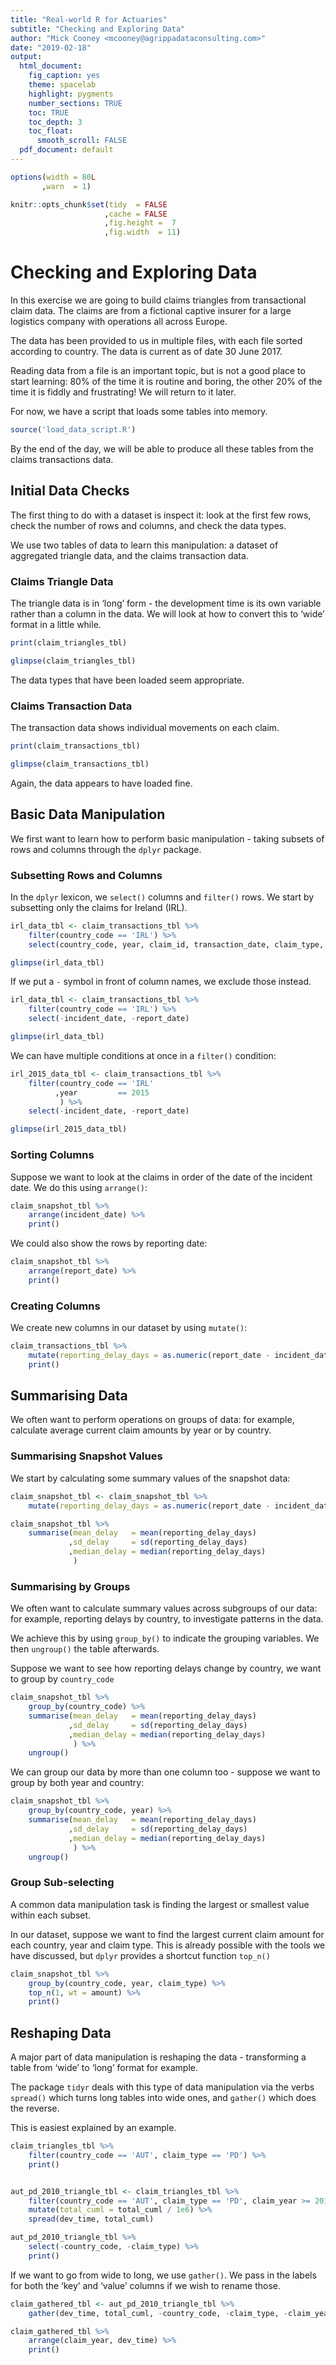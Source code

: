 ```yaml
---
title: "Real-world R for Actuaries"
subtitle: "Checking and Exploring Data"
author: "Mick Cooney <mcooney@agrippadataconsulting.com>"
date: "2019-02-18"
output:
  html_document:
    fig_caption: yes
    theme: spacelab
    highlight: pygments
    number_sections: TRUE
    toc: TRUE
    toc_depth: 3
    toc_float:
      smooth_scroll: FALSE
  pdf_document: default
---
```


```r
options(width = 80L
       ,warn  = 1)

knitr::opts_chunk$set(tidy  = FALSE
                     ,cache = FALSE
                     ,fig.height =  7
                     ,fig.width  = 11)
```


# Checking and Exploring Data

In this exercise we are going to build claims triangles from transactional claim
data. The claims are from a fictional captive insurer for a large logistics
company with operations all across Europe.

The data has been provided to us in multiple files, with each file sorted
according to country. The data is current as of date 30 June 2017.

Reading data from a file is an important topic, but is not a good place to
start learning: 80% of the time it is routine and boring, the other 20% of the
time it is fiddly and frustrating! We will return to it later.

For now, we have a script that loads some tables into memory.

```r
source('load_data_script.R')
```

By the end of the day, we will be able to produce all these tables from the
claims transactions data.



## Initial Data Checks

The first thing to do with a dataset is inspect it: look at the first few rows,
check the number of rows and columns, and check the data types.

We use two tables of data to learn this manipulation: a dataset of aggregated
triangle data, and the claims transaction data.

### Claims Triangle Data

The triangle data is in 'long' form - the development time is its own variable
rather than a column in the data. We will look at how to convert this to
'wide' format in a little while.

```r
print(claim_triangles_tbl)

glimpse(claim_triangles_tbl)
```

The data types that have been loaded seem appropriate.


### Claims Transaction Data

The transaction data shows individual movements on each claim.

```r
print(claim_transactions_tbl)

glimpse(claim_transactions_tbl)
```

Again, the data appears to have loaded fine.


## Basic Data Manipulation

We first want to learn how to perform basic manipulation - taking subsets of
rows and columns through the `dplyr` package.

### Subsetting Rows and Columns

In the `dplyr` lexicon, we `select()` columns and `filter()` rows. We start by
subsetting only the claims for Ireland (IRL).

```r
irl_data_tbl <- claim_transactions_tbl %>%
    filter(country_code == 'IRL') %>%
    select(country_code, year, claim_id, transaction_date, claim_type, amount)

glimpse(irl_data_tbl)
```

If we put a `-` symbol in front of column names, we exclude those instead.

```r
irl_data_tbl <- claim_transactions_tbl %>% 
    filter(country_code == 'IRL') %>%
    select(-incident_date, -report_date)

glimpse(irl_data_tbl)
```

We can have multiple conditions at once in a `filter()` condition:

```r
irl_2015_data_tbl <- claim_transactions_tbl %>% 
    filter(country_code == 'IRL'
          ,year         == 2015
           ) %>%
    select(-incident_date, -report_date)

glimpse(irl_2015_data_tbl)
```


### Sorting Columns

Suppose we want to look at the claims in order of the date of the incident
date. We do this using `arrange()`:

```r
claim_snapshot_tbl %>% 
    arrange(incident_date) %>%
    print()
```

We could also show the rows by reporting date:

```r
claim_snapshot_tbl %>% 
    arrange(report_date) %>%
    print()
```


### Creating Columns

We create new columns in our dataset by using `mutate()`:

```r
claim_transactions_tbl %>%
    mutate(reporting_delay_days = as.numeric(report_date - incident_date)) %>%
    print()
```


## Summarising Data

We often want to perform operations on groups of data: for example, calculate
average current claim amounts by year or by country.


### Summarising Snapshot Values

We start by calculating some summary values of the snapshot data:

```r
claim_snapshot_tbl <- claim_snapshot_tbl %>%
    mutate(reporting_delay_days = as.numeric(report_date - incident_date))

claim_snapshot_tbl %>%
    summarise(mean_delay   = mean(reporting_delay_days)
             ,sd_delay     = sd(reporting_delay_days)
             ,median_delay = median(reporting_delay_days)
              )
```


### Summarising by Groups

We often want to calculate summary values across subgroups of our data: for
example, reporting delays by country, to investigate patterns in the data.

We achieve this by using `group_by()` to indicate the grouping variables. We
then `ungroup()` the table afterwards.

Suppose we want to see how reporting delays change by country, we want to group
by `country_code`

```r
claim_snapshot_tbl %>%
    group_by(country_code) %>%
    summarise(mean_delay   = mean(reporting_delay_days)
             ,sd_delay     = sd(reporting_delay_days)
             ,median_delay = median(reporting_delay_days)
              ) %>%
    ungroup()
```


We can group our data by more than one column too - suppose we want to group
by both year and country:

```r
claim_snapshot_tbl %>%
    group_by(country_code, year) %>%
    summarise(mean_delay   = mean(reporting_delay_days)
             ,sd_delay     = sd(reporting_delay_days)
             ,median_delay = median(reporting_delay_days)
              ) %>%
    ungroup()
```


### Group Sub-selecting

A common data manipulation task is finding the largest or smallest value within
each subset.

In our dataset, suppose we want to find the largest current claim amount for
each country, year and claim type. This is already possible with the tools we
have discussed, but `dplyr` provides a shortcut function `top_n()`

```r
claim_snapshot_tbl %>%
    group_by(country_code, year, claim_type) %>%
    top_n(1, wt = amount) %>%
    print()
```


## Reshaping Data

A major part of data manipulation is reshaping the data - transforming a table
from 'wide' to 'long' format for example.

The package `tidyr` deals with this type of data manipulation via the verbs
`spread()` which turns long tables into wide ones, and `gather()` which does
the reverse.

This is easiest explained by an example.

```r
claim_triangles_tbl %>%
    filter(country_code == 'AUT', claim_type == 'PD') %>%
    print()


aut_pd_2010_triangle_tbl <- claim_triangles_tbl %>%
    filter(country_code == 'AUT', claim_type == 'PD', claim_year >= 2010) %>%
    mutate(total_cuml = total_cuml / 1e6) %>%
    spread(dev_time, total_cuml)

aut_pd_2010_triangle_tbl %>%
    select(-country_code, -claim_type) %>%
    print()
```


If we want to go from wide to long, we use `gather()`. We pass in the labels
for both the 'key' and 'value' columns if we wish to rename those.

```r
claim_gathered_tbl <- aut_pd_2010_triangle_tbl %>%
    gather(dev_time, total_cuml, -country_code, -claim_type, -claim_year, convert = TRUE)

claim_gathered_tbl %>%
    arrange(claim_year, dev_time) %>%
    print()
```

















